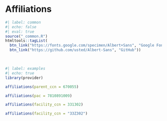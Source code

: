 # Affiliations

```r
#| label: common
#| echo: false
#| eval: true
source("_common.R")
htmltools::tagList(
  btn_link("https://fonts.google.com/specimen/Albert+Sans", "Google Fonts"),
  btn_link("https://github.com/usted/Albert-Sans", "GitHub"))
```

<br>

```r
#| label: examples
#| echo: true
library(provider)

affiliations(parent_ccn = 670055)

affiliations(pac = 7810891009)

affiliations(facility_ccn = 331302)

affiliations(facility_ccn = "33Z302")
```
